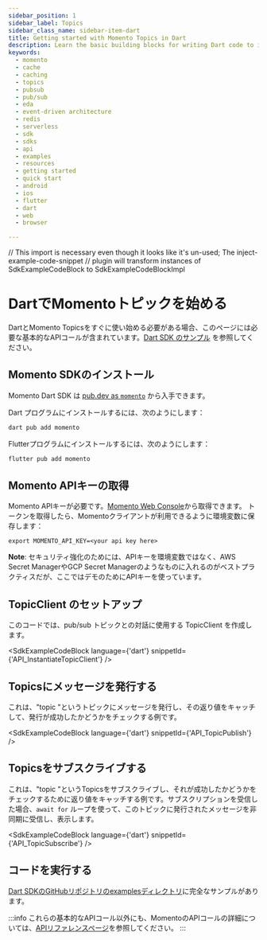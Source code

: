 ```yaml
---
sidebar_position: 1
sidebar_label: Topics
sidebar_class_name: sidebar-item-dart
title: Getting started with Momento Topics in Dart
description: Learn the basic building blocks for writing Dart code to interact with Momento Topics in your Flutter client applications. You can target browsers, iOS, and Android from a single code base.
keywords:
  - momento
  - cache
  - caching
  - topics
  - pubsub
  - pub/sub
  - eda
  - event-driven architecture
  - redis
  - serverless
  - sdk
  - sdks
  - api
  - examples
  - resources
  - getting started
  - quick start
  - android
  - ios
  - flutter
  - dart
  - web
  - browser

---
```


// This import is necessary even though it looks like it's un-used; The inject-example-code-snippet
// plugin will transform instances of SdkExampleCodeBlock to SdkExampleCodeBlockImpl

# DartでMomentoトピックを始める

DartとMomento Topicsをすぐに使い始める必要がある場合、このページには必要な基本的なAPIコールが含まれています。[Dart SDK のサンプル](https://github.com/momentohq/client-sdk-dart/tree/main/example) を参照してください。

## Momento SDKのインストール

Momento Dart SDK は [pub.dev as `momento`](https://pub.dev/packages/momento) から入手できます。

Dart プログラムにインストールするには、次のようにします：

```bash
dart pub add momento
```

Flutterプログラムにインストールするには、次のようにします：

```bash
flutter pub add momento
```

## Momento APIキーの取得

Momento APIキーが必要です。[Momento Web Console](https://console.gomomento.com/)から取得できます。
トークンを取得したら、Momentoクライアントが利用できるように環境変数に保存します：

```
export MOMENTO_API_KEY=<your api key here>
```

**Note**: セキュリティ強化のためには、APIキーを環境変数ではなく、AWS Secret ManagerやGCP Secret Managerのようなものに入れるのがベストプラクティスだが、ここではデモのためにAPIキーを使っています。

## TopicClient のセットアップ
このコードでは、pub/sub トピックとの対話に使用する TopicClient を作成します。

<SdkExampleCodeBlock language={'dart'} snippetId={'API_InstantiateTopicClient'} />

## Topicsにメッセージを発行する
これは、"topic "というトピックにメッセージを発行し、その返り値をキャッチして、発行が成功したかどうかをチェックする例です。

<SdkExampleCodeBlock language={'dart'} snippetId={'API_TopicPublish'} />

## Topicsをサブスクライブする
これは、"topic "というTopicsをサブスクライブし、それが成功したかどうかをチェックするために返り値をキャッチする例です。サブスクリプションを受信した場合、`await for` ループを使って、このトピックに発行されたメッセージを非同期に受信し、表示します。

<SdkExampleCodeBlock language={'dart'} snippetId={'API_TopicSubscribe'} />

## コードを実行する

[Dart SDKのGitHubリポジトリのexamplesディレクトリ](https://github.com/momentohq/client-sdk-dart/tree/main/example)に完全なサンプルがあります。

:::info
これらの基本的なAPIコール以外にも、MomentoのAPIコールの詳細については、[APIリファレンスページ](/develop/api-reference)を参照してください。
:::
